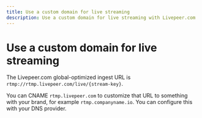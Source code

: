 ```yaml
---
title: Use a custom domain for live streaming
description: Use a custom domain for live streaming with Livepeer.com
---
```


# Use a custom domain for live streaming

The Livepeer.com global-optimized ingest URL is `rtmp://rtmp.livepeer.com/live/{stream-key}`.

You can CNAME `rtmp.livepeer.com` to customize that URL to something with your brand, for example `rtmp.companyname.io`. You can configure this with your DNS provider.